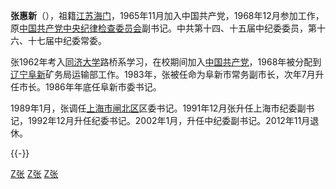 {{Blpunsourced|time=2019-10-30T01:37:59+00:00}}
'''张惠新'''（{{bd|1944年|1月|catIdx=Z张}}），祖籍[[江苏|江苏]][[海门|海门]]，1965年11月加入中国共产党，1968年12月参加工作，原[[中国共产党中央纪律检查委员会|中国共产党中央纪律检查委员会]]副书记。中共第十四、十五届中纪委委员，第十六、十七届中纪委常委。

张1962年考入[[同济大学|同济大学]]路桥系学习，在校期间加入[[中国共产党|中国共产党]]，1968年被分配到[[辽宁|辽宁]][[阜新|阜新]]矿务局运输部工作。1983年，张被任命为阜新市常务副市长，次年7月升任市长。1986年年底任阜新市委书记。

1989年1月，张调任[[上海市|上海市]][[闸北区|闸北区]]区委书记。1991年12月张升任上海市纪委副书记，1992年12月升任纪委书记。2002年1月，升任中纪委副书记。2012年11月退休。

{{-}}
{{start box}}
{{s-ppo|cpc}}
{{s-before|[[张定鸿|张定鸿]]}}
{{s-title|[[中国共产党上海市纪律检查委员会|中国共产党上海市纪律检查委员会]]书记|1992年12月-2002年1月}}
{{s-after|[[罗世谦|罗世谦]]}}
{{end box}}

[[Category:南通人|Z张]]
[[Category:同济大学校友|Z张]]
[[Category:中国共产党第十七届中央纪律检查委员会副书记|Z张]]